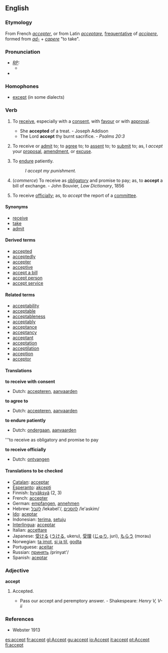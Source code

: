 ==English==
===Etymology===
From French ''[[accepter]]'', or from Latin ''[[acceptare]]'', [[frequentative]] of ''[[accipere]]'', formed from ''[[ad-]]'' + ''[[capere]]'' "to take".

===Pronunciation===
* ''[[RP]]:''
** {{IPA|/əkˈsept/}}
*{{audio|en-us-admit.ogg|Audio (US)}}

===Homophones===
*[[except]] (in some dialects)

===Verb===
{{en-infl-reg-consonant|accept||}}
# {{transitive}} To [[receive]], especially with a [[consent]], with [[favour]] or with [[approval]].
#* She '''accepted''' of a treat. - Joseph Addison
#* The Lord '''accept''' thy burnt sacrifice. - ''Psalms 20:3''
# {{transitive}} To receive or [[admit]] to; to [[agree]] to; to [[assent]] to; to [[submit]] to; as, I ''accept'' your [[proposal]], [[amendment]], or [[excuse]].
# {{transitive}} To [[endure]] patiently.
#: ''I accept my punishment.''
# {{transitive}} (''commerce'') To receive as [[obligatory]] and promise to pay; as, to '''accept''' a bill of exchange. - John Bouvier, ''Law Dictionary'', 1856
# {{transitive}} To receive [[officially]]; as, to ''accept'' the report of a [[committee]].

====Synonyms====
* [[receive]]
* [[take]]
* [[admit]]

====Derived terms====
* [[accepted]]
* [[acceptedly]]
* [[accepter]]
* [[acceptive]]
* [[accept a bill]]
* [[accept person]]
* [[accept service]]

====Related terms====
* [[acceptability]]
* [[acceptable]]
* [[acceptableness]]
* [[acceptably]]
* [[acceptance]]
* [[acceptancy]]
* [[acceptant]]
* [[acceptation]]
* [[acceptilation]]
* [[acception]]
* [[acceptor]]

====Translations====
'''to receive with consent'''
{{top}}
* Dutch: [[accepteren]], [[aanvaarden]]
{{mid}}
{{bottom}}

'''to agree to'''
{{top}}
* Dutch: [[accepteren]], [[aanvaarden]]
{{mid}}
{{bottom}}

'''to endure patiently'''
{{top}}
* Dutch: [[ondergaan]], [[aanvaarden]]
{{mid}}
{{bottom}}

'''to receive as obligatory and promise to pay
{{top}}
{{mid}}
{{bottom}}

'''to receive officially'''
{{top}}
* Dutch: [[ontvangen]]
{{mid}}
{{bottom}}

====Translations to be checked====
{{checktrans}}
*[[Catalan]]: [[acceptar]]
*[[Esperanto]]: [[akcepti]]
*Finnish: [[hyväksyä]] (2, 3)
*French: [[accepter]]
*German: [[empfangen]], [[annehmen]]
*Hebrew: [[:he:לקבל|לקבל]] /lekabel'/, [[:he:להסכים|להסכים]] /le'askim/
*[[Ido]]: [[aceptar]]
*Indonesian: [[terima]], [[setuju]]
*[[Interlingua]]: [[acceptar]]
*Italian: [[accettare]]
*Japanese: [[受ける]] ([[うける]], ukeru), [[受理]] ([[じゅり]], juri), [[もらう]] (morau)
*Norwegian: [[ta imot]], [[si ja til]], [[godta]]
*Portuguese: [[aceitar]]
*Russian: [[:ru:принять|принять]] /prinyat'/
*Spanish: [[aceptar]]

===Adjective===
'''accept'''
# {{obsolete}} Accepted.
#* Pass our accept and peremptory answer. - Shakespeare: ''Henry V, V-ii''

===References===
*Webster 1913

[[es:accept]]
[[fr:accept]]
[[gl:Accept]]
[[gu:accept]]
[[io:Accept]]
[[it:accept]]
[[pt:Accept]]
[[fi:accept]]